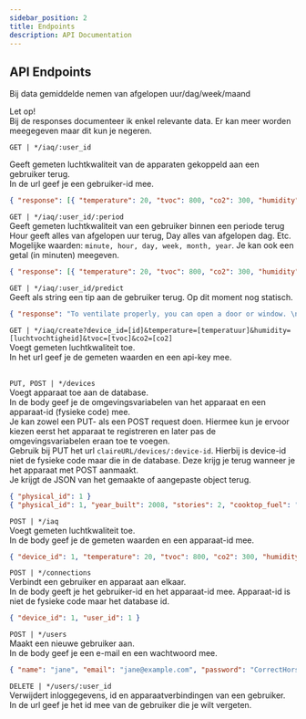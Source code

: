 ```yaml
---
sidebar_position: 2
title: Endpoints
description: API Documentation
---
```


## API Endpoints
Bij data gemiddelde nemen van afgelopen uur/dag/week/maand

Let op! <br/>
Bij de responses documenteer ik enkel relevante data. Er kan meer worden meegegeven maar dit kun je negeren.

`GET | */iaq/:user_id` <br/>

Geeft gemeten luchtkwaliteit van de apparaten gekoppeld aan een gebruiker terug. <br/>
In de url geef je een gebruiker-id mee.
```json
{ "response": [{ "temperature": 20, "tvoc": 800, "co2": 300, "humidity": 50, "measured_at": "2022-05-13T09:17:58.000Z"}  ...] }
```

`GET | */iaq/:user_id/:period` <br/>
Geeft gemeten luchtkwaliteit van een gebruiker binnen een periode terug <br/>
Hour geeft alles van afgelopen uur terug, Day alles van afgelopen dag. Etc.<br/>
Mogelijke waarden: `minute, hour, day, week, month, year`. Je kan ook een getal (in minuten) meegeven.
```json
{ "response": [{ "temperature": 20, "tvoc": 800, "co2": 300, "humidity": 50, "measured_at": "2022-05-13T09:17:59.000Z"}  ...] }
```

`GET | */iaq/:user_id/predict` <br/>
Geeft als string een tip aan de gebruiker terug. Op dit moment nog statisch.
```json
{ "response": "To ventilate properly, you can open a door or window. \n If you live near a busy street, it is better to ventilate in the evening and at night as there's less traffic." }
```

`GET | */iaq/create?device_id=[id]&temperature=[temperatuur]&humidity=[luchtvochtigheid]&tvoc=[tvoc]&co2=[co2]` <br/>
Voegt gemeten luchtkwaliteit toe. <br/>
In het url geef je de gemeten waarden en een api-key mee. <br/><br/>

`PUT, POST | */devices` <br/>
Voegt apparaat toe aan de database. <br/>
In de body geef je de omgevingsvariabelen van het apparaat en een apparaat-id (fysieke code) mee. <br/>
Je kan zowel een PUT- als een POST request doen. Hiermee kun je ervoor kiezen eerst het apparaat te registreren en later pas de omgevingsvariabelen eraan toe te voegen.<br/>
Gebruik bij PUT het url `claireURL/devices/:device-id`. Hierbij is device-id niet de fysieke code maar die in de database. Deze krijg je terug wanneer je het apparaat met POST aanmaakt. <br/>
Je krijgt de JSON van het gemaakte of aangepaste object terug.
```json
{ "physical_id": 1 }
{ "physical_id": 1, "year_built": 2008, "stories": 2, "cooktop_fuel": "gas", "oven_fuel": "electricity" }
```

`POST | */iaq` <br/>
Voegt gemeten luchtkwaliteit toe. <br/>
In de body geef je de gemeten waarden en een apparaat-id mee. <br/>
```json
{ "device_id": 1, "temperature": 20, "tvoc": 800, "co2": 300, "humidity": 50 }
```
`POST | */connections` <br/>
Verbindt een gebruiker en apparaat aan elkaar. <br/>
In de body geeft je het gebruiker-id en het apparaat-id mee. Apparaat-id is niet de fysieke code maar het database id.<br/>
```json
{ "device_id": 1, "user_id": 1 }
```

`POST | */users` <br/>
Maakt een nieuwe gebruiker aan. <br/>
In de body geef je een e-mail en een wachtwoord mee. <br/>
```json
{ "name": "jane", "email": "jane@example.com", "password": "CorrectHorseBatteryStaple" }
```

`DELETE | */users/:user_id` <br/>
Verwijdert inloggegevens, id en apparaatverbindingen van een gebruiker. <br/>
In de url geef je het id mee van de gebruiker die je wilt vergeten. <br/><br/>
